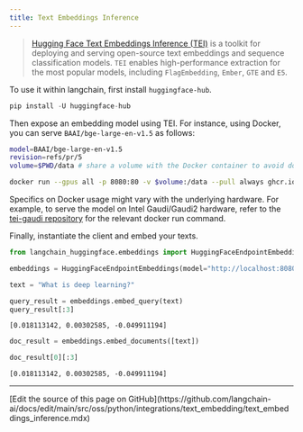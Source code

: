 ```yaml
---
title: Text Embeddings Inference
---
```


>[Hugging Face Text Embeddings Inference (TEI)](https://huggingface.co/docs/text-embeddings-inference/index) is a toolkit for deploying and serving open-source
> text embeddings and sequence classification models. `TEI` enables high-performance extraction for the most popular models,
>including `FlagEmbedding`, `Ember`, `GTE` and `E5`.

To use it within langchain, first install `huggingface-hub`.

```python
pip install -U huggingface-hub
```

Then expose an embedding model using TEI. For instance, using Docker, you can serve `BAAI/bge-large-en-v1.5` as follows:

```bash
model=BAAI/bge-large-en-v1.5
revision=refs/pr/5
volume=$PWD/data # share a volume with the Docker container to avoid downloading weights every run

docker run --gpus all -p 8080:80 -v $volume:/data --pull always ghcr.io/huggingface/text-embeddings-inference:0.6 --model-id $model --revision $revision
```

Specifics on Docker usage might vary with the underlying hardware. For example, to serve the model on Intel Gaudi/Gaudi2 hardware, refer to the [tei-gaudi repository](https://github.com/huggingface/tei-gaudi) for the relevant docker run command.

Finally, instantiate the client and embed your texts.

```python
from langchain_huggingface.embeddings import HuggingFaceEndpointEmbeddings
```

```python
embeddings = HuggingFaceEndpointEmbeddings(model="http://localhost:8080")
```

```python
text = "What is deep learning?"
```

```python
query_result = embeddings.embed_query(text)
query_result[:3]
```

```output
[0.018113142, 0.00302585, -0.049911194]
```

```python
doc_result = embeddings.embed_documents([text])
```

```python
doc_result[0][:3]
```

```output
[0.018113142, 0.00302585, -0.049911194]
```

---

<Callout icon="pen-to-square" iconType="regular">
  [Edit the source of this page on GitHub](https://github.com/langchain-ai/docs/edit/main/src/oss/python/integrations/text_embedding/text_embeddings_inference.mdx)
</Callout>
